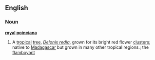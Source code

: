 ==English==
===Noun===
'''[[royal]] [[poinciana]]'''
#A [[tropical]] [[tree]], ''[[Delonix redia]]'', grown for its bright red flower [[cluster]]s; native to [[Madagascar]] but grown in many other tropical regions.; the [[flamboyant]]